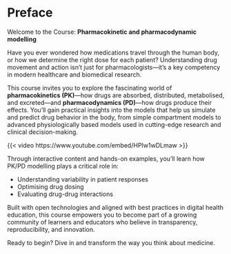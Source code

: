 # Preface {.unnumbered}

Welcome to the Course: **Pharmacokinetic and pharmacodynamic modelling**

Have you ever wondered how medications travel through the human body, or how we determine the right dose for each patient? Understanding drug movement and action isn’t just for pharmacologists—it’s a key competency in modern healthcare and biomedical research.

This course invites you to explore the fascinating world of **pharmacokinetics (PK)**—how drugs are absorbed, distributed, metabolised, and excreted—and **pharmacodynamics (PD)**—how drugs produce their effects. You'll gain practical insights into the models that help us simulate and predict drug behavior in the body, from simple compartment models to advanced physiologically based models used in cutting-edge research and clinical decision-making.

<!-- {{< video ./videos/intro.mp4>}}-->
{{< video https://www.youtube.com/embed/HPIw1wDLmaw >}}


Through interactive content and hands-on examples, you'll learn how PK/PD modelling plays a critical role in:

- Understanding variability in patient responses
- Optimising drug dosing
- Evaluating drug-drug interactions


Built with open technologies and aligned with best practices in digital health education, this course empowers you to become part of a growing community of learners and educators who believe in transparency, reproducibility, and innovation.

Ready to begin? Dive in and transform the way you think about medicine.

<!--
::: {layout-ncol=2}

![Invidivual responses to drugs.](./images/individuality.png ){#fig-individuality width=100%}

:::
-->

